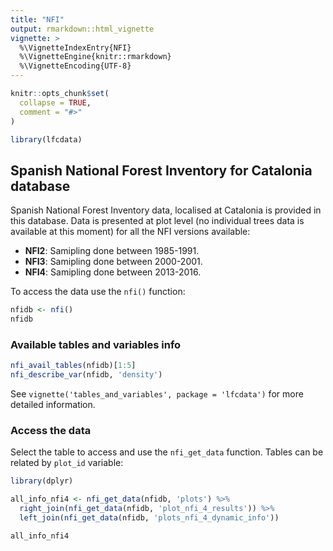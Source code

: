 ```yaml
---
title: "NFI"
output: rmarkdown::html_vignette
vignette: >
  %\VignetteIndexEntry{NFI}
  %\VignetteEngine{knitr::rmarkdown}
  %\VignetteEncoding{UTF-8}
---
```


```r
knitr::opts_chunk$set(
  collapse = TRUE,
  comment = "#>"
)
```

```r
library(lfcdata)
```

## Spanish National Forest Inventory for Catalonia database

Spanish National Forest Inventory data, localised at Catalonia is provided in this
database. Data is presented at plot level (no individual trees data is available at
this moment) for all the NFI versions available:

  - **NFI2**: Samipling done between 1985-1991.
  - **NFI3**: Samipling done between 2000-2001.
  - **NFI4**: Samipling done between 2013-2016.

To access the data use the `nfi()` function:

```r
nfidb <- nfi()
nfidb
```

### Available tables and variables info

```r
nfi_avail_tables(nfidb)[1:5]
nfi_describe_var(nfidb, 'density')
```

See `vignette('tables_and_variables', package = 'lfcdata')` for more detailed information.

### Access the data

Select the table to access and use the `nfi_get_data` function. Tables can be related by
`plot_id` variable:

```r
library(dplyr)

all_info_nfi4 <- nfi_get_data(nfidb, 'plots') %>%
  right_join(nfi_get_data(nfidb, 'plot_nfi_4_results')) %>%
  left_join(nfi_get_data(nfidb, 'plots_nfi_4_dynamic_info'))

all_info_nfi4
```


